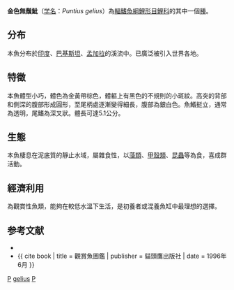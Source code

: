 {{Speciesbox 
| genus = Puntius
| species = gelius
| authority = [[弗朗西斯·布坎南-漢密爾頓|Hamilton]], 1822
| status = NE
| synonyms = *''Barbus gelius''<br /><small>Hamilton, 1822</small>
*''Cyprinus canius''<br /><small>Hamilton, 1822</small>
*''Cyprinus gelius''<br /><small>Hamilton, 1822</small> ''
*''Systomus canius''<br /><small>Hamilton, 1822</small> ''
*''Systomus gelius''<br /><small>Hamilton, 1822</small> ''
}}

'''金色無鬚魮'''（[[学名|学名]]：''Puntius gelius''）為[[輻鰭魚綱|輻鰭魚綱]][[鯉形目|鯉形目]][[鯉科|鯉科]]的其中一個[[種|種]]。

==分布==
本魚分布於[[印度|印度]]、[[巴基斯坦|巴基斯坦]]、[[孟加拉|孟加拉]]的溪流中。已廣泛被引入世界各地。

==特徵==
本魚體型小巧，體色為金黃帶棕色，體軀上有黑色的不規則的小斑紋。高突的背部和側深的腹部形成圓形，至尾柄處逐漸變得細長，腹部為銀白色。魚鰭挺立，通常為透明，尾鰭為深叉狀。體長可達5.1公分。

==生態==
本魚棲息在泥底質的靜止水域，屬雜食性，以[[藻類|藻類]]、[[甲殼類|甲殼類]]、[[昆蟲|昆蟲]]等為食，喜成群活動。

==經濟利用==
為觀賞性魚類，能夠在較低水溫下生活，是初養者或混養魚缸中最理想的選擇。

==参考文献==
*{{FishBase_species|genus=Puntius|species=gelius|year=2011|month=12}}
*{{ cite book | title = 觀賞魚圖鑑 | publisher = 貓頭鷹出版社 | date = 1996年6月 }}
{{Reflist}}
{{Taxonbar}}

[[Category:觀賞魚|P]]
[[Category:無鬚魮屬|gelius]]
[[Category:1822年描述的魚類|P]]